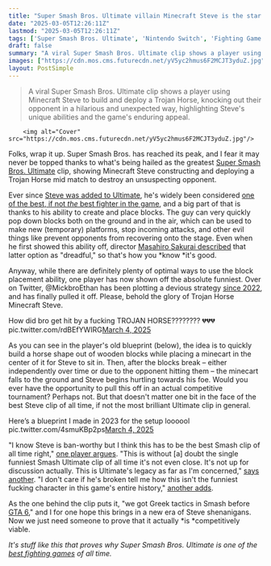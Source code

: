 ```yaml
---
title: "Super Smash Bros. Ultimate villain Minecraft Steve is the star of the 'best Smash clip of all time,' as genius player makes a literal Trojan Horse to destroy an unsuspecting opponent"
date: "2025-03-05T12:26:11Z"
lastmod: "2025-03-05T12:26:11Z"
tags: ['Super Smash Bros. Ultimate', 'Nintendo Switch', 'Fighting Game', 'Minecraft', 'Steve', 'Gaming']
draft: false
summary: "A viral Super Smash Bros. Ultimate clip shows a player using Minecraft Steve to build and deploy a Trojan Horse, knocking out their opponent in a hilarious and unexpected way, highlighting Steve's unique abilities and the game's enduring appeal."
images: ["https://cdn.mos.cms.futurecdn.net/yV5yc2hmus6F2MCJT3yduZ.jpg"]
layout: PostSimple
---
```

> A viral Super Smash Bros. Ultimate clip shows a player using Minecraft Steve to build and deploy a Trojan Horse, knocking out their opponent in a hilarious and unexpected way, highlighting Steve's unique abilities and the game's enduring appeal.


        <img alt="Cover" src="https://cdn.mos.cms.futurecdn.net/yV5yc2hmus6F2MCJT3yduZ.jpg"/>
        
Folks, wrap it up. Super Smash Bros. has reached its peak, and I fear it may never be topped thanks to what's being hailed as the greatest [<u>Super Smash Bros. Ultimate</u>](https://www.gamesradar.com/super-smash-bros-ultimate-tips/) clip, showing Minecraft Steve constructing and deploying a Trojan Horse mid match to destroy an unsuspecting opponent.

Ever since [Steve was added to Ultimate](https://www.gamesradar.com/super-smash-bros-ultimates-next-fighters-are-minecrafts-steve-alex-zombie-and-enderman/), he's widely been considered [<u>one of the best, if not </u><u><em>the </em></u><u>best fighter in the game</u>](https://www.gamesradar.com/super-smash-bros-ultimate-players-fear-minecraft-steve-has-completely-broken-the-game/), and a big part of that is thanks to his ability to create and place blocks. The guy can very quickly pop down blocks both on the ground and in the air, which can be used to make new (temporary) platforms, stop incoming attacks, and other evil things like prevent opponents from recovering onto the stage. Even when he first showed this ability off, director [<u>Masahiro Sakurai described</u>](https://www.youtube.com/watch?v=_Sp5o1JJdDk&t=1078s) that latter option as "dreadful," so that's how you *know *it's good.

Anyway, while there are definitely plenty of optimal ways to use the block placement ability, one player has now shown off the absolute funniest. Over on Twitter, @MickbroEthan has been plotting a devious strategy [<u>since 2022</u>](https://x.com/MickbroEthan/status/1897013137662206156), and has finally pulled it off. Please, behold the glory of Trojan Horse Minecraft Steve.

How did bro get hit by a fucking TROJAN HORSE???????? 💔💔💔 pic.twitter.com/rdBEfYWIRG[March 4, 2025](https://twitter.com/cantworkitout/status/1897021806722355560)

As you can see in the player's old blueprint (below), the idea is to quickly build a horse shape out of wooden blocks while placing a minecart in the center of it for Steve to sit in. Then, after the blocks break – either independently over time or due to the opponent hitting them – the minecart falls to the ground and Steve begins hurtling towards his foe. Would you ever have the opportunity to pull this off in an actual competitive tournament? Perhaps not. But that doesn't matter one bit in the face of the best Steve clip of all time, if not the most brilliant Ultimate clip in general.

Here’s a blueprint I made in 2023 for the setup loooool pic.twitter.com/4smuKBp2ps[March 4, 2025](https://twitter.com/cantworkitout/status/1897050097122521262)

"I know Steve is ban-worthy but I think this has to be the best Smash clip of all time right," [<u>one player argues</u>](https://x.com/slimebigmoney/status/1897061311709900992). "This is without [a] doubt the single funniest Smash Ultimate clip of all time it's not even close. It's not up for discussion actually. This is Ultimate's legacy as far as I'm concerned," [<u>says another</u>](https://x.com/NanoashSSB/status/1897038165594329156). "I don't care if he's broken tell me how this isn't the funniest fucking character in this game's entire history," [<u>another adds</u>](https://x.com/IbSilent/status/1897033713801945491).

As the one behind the clip puts it, "we got Greek tactics in Smash before [<u>GTA 6</u>](https://www.gamesradar.com/gta-6-guide/)," and I for one hope this brings in a new era of Steve shenanigans. Now we just need someone to prove that it actually *is *competitively viable.

*It's stuff like this that proves why Super Smash Bros. Ultimate is one of the *[<em>best fighting games</em>](https://www.gamesradar.com/best-fighting-games/)* of all time.*
        